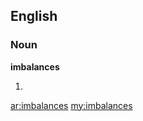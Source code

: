 ==English==

===Noun===
'''imbalances'''

# {{plural of|[[imbalance]]}}

[[ar:imbalances]]
[[my:imbalances]]